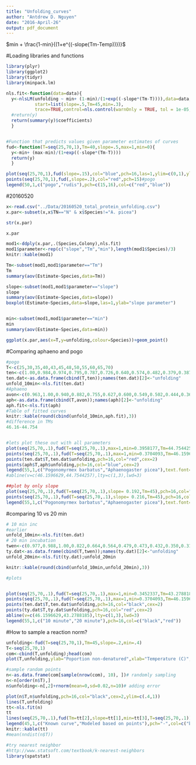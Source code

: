 ```yaml
---
title: "Unfolding_curves"
author: "Antdrew D. Nguyen"
date: "2016-April-26"
output: pdf_document
---
```

$min + \frac{1-min}{(1+e^{(-slope(Tm-Temp))})}$

#Loading libraries and functions
```r
library(plyr)
library(ggplot2)
library(tidyr)
library(minpack.lm)

nls.fit<-function(data=data){
  y<-nlsLM(unfolding ~ min+ (1-min)/(1+exp((-slope*(Tm-T)))),data=data, 
           start=list(slope=.5,Tm=45,min=.3),
           trace=TRUE,control=nls.control(warnOnly = TRUE, tol = 1e-05, maxiter=1000))
  #return(y)
  return(summary(y)$coefficients)
  }


#Function that predicts values given parameter estimates of curves
fud<-function(T=seq(25,70,1),Tm=40,slope=.5,max=1,min=0){
  y<-min+ (max-min)/(1+exp((-slope*(Tm-T))))
  return(y)
  }

plot(seq(25,70,1),fud(slope=.15),col="blue",pch=16,las=1,ylim=c(0,1),ylab="Proportion non-denatured",xlab="Temperature")# aphaeno
points(seq(25,70,1),fud(,slope=.2),col="red",pch=15)#pogo
legend(50,1,c("pogo","rudis"),pch=c(15,16),col=c("red","blue"))
```

#20160520
```r
x<-read.csv("../Data/20160520_total_protein_unfolding.csv")
x.par<-subset(x,x$TN=="N" & x$Species!="A. picea")

str(x.par)

x.par

mod1<-ddply(x.par,.(Species,Colony),nls.fit)
mod1$parameter<-rep(c("slope","Tm","min"),length(mod1$Species)/3)
knitr::kable(mod1)

Tm<-subset(mod1,mod1$parameter=="Tm")
Tm
summary(aov(Estimate~Species,data=Tm))

slope<-subset(mod1,mod1$parameter=="slope")
slope
summary(aov(Estimate~Species,data=slope))
boxplot(Estimate~Species,data=slope,las=1,ylab="slope parameter")


min<-subset(mod1,mod1$parameter=="min")
min
summary(aov(Estimate~Species,data=min))

ggplot(x.par,aes(x=T,y=unfolding,colour=Species))+geom_point()
```


#Comparing aphaeno and pogo
```r
#pogo
T<-c(25,30,35,40,43,45,48,50,55,60,65,70)
ten<-c(1.00,0.984,0.974,0.795,0.787,0.726,0.640,0.574,0.482,0.379,0.387,0.392)
ten.dat<-as.data.frame(cbind(T,ten));names(ten.dat)[2]<-"unfolding"
unfold_10min<-nls.fit(ten.dat)
#Aphaeno
avon<-c(0.963,1.00,0.940,0.882,0.755,0.627,0.600,0.549,0.502,0.444,0.368,0.379)
aph<-as.data.frame(cbind(T,avon));names(aph)[2]<-"unfolding"
aph.fit<-nls.fit(aph)
#Table of fitted curves
knitr::kable(round(cbind(unfold_10min,aph.fit),3))
#difference in TMs
46.16-44.754


#lets plot these out with all parameters
plot(seq(25,70,.1),fud(T=seq(25,70,.1),max=1,min=0.3958177,Tm=44.7544257,slope=0.2156598),pch=16,col="blue",ylab="Proportion non-denatured",xlab="Temperature",ylim=c(.3,1))
points(seq(25,70,.1),fud(T=seq(25,70,.1),max=1,min=0.3704093,Tm=46.159662,slope=0.1923073),pch=16,col="red")
points(ten.dat$T,ten.dat$unfolding,pch=16,col="red",cex=2)
points(aph$T,aph$unfolding,pch=16,col="blue",cex=2)
legend(55,1,c("Pogonomyrmex barbatus","Aphaenogaster picea"),text.font=3,pch=16,col=c("red","blue"))
#abline(v=c(46.1596629,44.7544257),lty=c(1,3),lwd=3)

##plot by only slope
plot(seq(25,70,.1),fud(T=seq(25,70,.1),slope= 0.192,Tm=45),pch=16,col="blue",ylab="Proportion non-denatured",xlab="Temperature")
points(seq(25,70,.1),fud(T=seq(25,70,.1),slope= 0.216,Tm=45),pch=16,col="red")
legend(55,1,c("Pogonomyrmex barbatus","Aphaenogaster picea"),text.font=3,pch=16,col=c("red","blue"))
```


#comparing 10 vs 20 min
```r
# 10 min inc
#earlier
unfold_10min<-nls.fit(ten.dat)
# 20 min incubation
twen<-c(0.977,0.988,1.00,0.822,0.664,0.564,0.479,0.473,0.432,0.350,0.315,0.304)
ty.dat<-as.data.frame(cbind(T,twen));names(ty.dat)[2]<-"unfolding"
unfold_20min<-nls.fit(ty.dat);unfold_20min

knitr::kable(round(cbind(unfold_10min,unfold_20min),3))

#plots


plot(seq(25,70,.1),fud(T=seq(25,70,.1),max=1,min=0.3452337,Tm=43.2788185,slope=0.2824321),pch=16,col="red",ylab="Proportion non-denatured",xlab="Temperature",ylim=c(.3,1))
points(seq(25,70,.1),fud(T=seq(25,70,.1),max=1,min=0.3704093,Tm=46.159662,slope=0.1923073),pch=16,col="black")
points(ten.dat$T,ten.dat$unfolding,pch=16,col="black",cex=2)
points(ty.dat$T,ty.dat$unfolding,pch=16,col="red",cex=2)
abline(v=c(46.1596629,43.2788185),lty=c(1,3),lwd=3)
legend(55,1,c("10 minute","20 minute"),pch=16,col=c("black","red"))

```

#How to sample a reaction norm?

```r

unfolding<-fud(T=seq(25,70,1),Tm=45,slope=.2,min=.4)
T<-seq(25,70,1)
com<-cbind(T,unfolding);head(com)
plot(T,unfolding,ylab="Poportion non-denatured",xlab="Temperature (C)",las=1)

#sample random points
n<-as.data.frame(com[sample(nrow(com), 10), ])# randomly sampling
n<-n[order(n$T),]
n$unfolding<-n[,2]+rnorm(mean=0,sd=0.02,n=10)# adding error

plot(n$T,n$unfolding,pch=16,col="black",cex=2,ylim=c(.4,1))
lines(T,unfolding)
tt<-nls.fit(n)
tt
lines(seq(25,70,.1),fud(Tm=tt[2],slope=tt[1],min=tt[3],T=seq(25,70,.1)),col="red",lwd=2)
legend(45,1,c("Known curve","Modeled based on points"),pch="-",col=c("black","red"),cex=1.5)
knitr::kable(tt)
#mean(nndist(n$T))

#try nearest neighbor
#http://www.statsoft.com/textbook/k-nearest-neighbors
library(spatstat)




```

